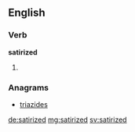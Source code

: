==English==

===Verb===
'''satirized'''

# {{past of|satirize}}

===Anagrams===
* [[triazides#English|triazides]]

[[de:satirized]]
[[mg:satirized]]
[[sv:satirized]]